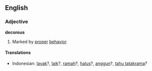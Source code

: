 ==English==
=== Adjective ===
'''decorous'''
#Marked by [[proper]] [[behavior]]

==== Translations ====
*Indonesian: [[layak]]?, [[laik]]?, [[ramah]]?, [[halus]]?, [[anggun]]?, [[tahu tatakrama]]?
